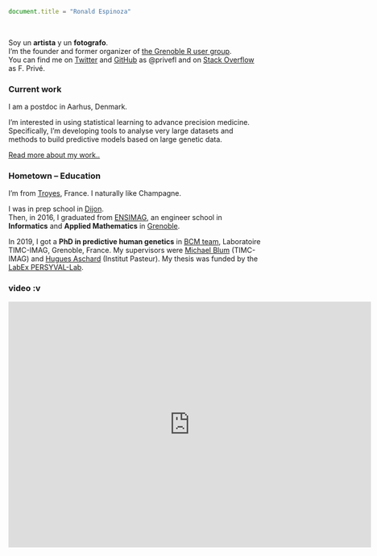 <script>
  (function(i,s,o,g,r,a,m){i['GoogleAnalyticsObject']=r;i[r]=i[r]||function(){
  (i[r].q=i[r].q||[]).push(arguments)},i[r].l=1*new Date();a=s.createElement(o),
  m=s.getElementsByTagName(o)[0];a.async=1;a.src=g;m.parentNode.insertBefore(a,m)
  })(window,document,'script','https://www.google-analytics.com/analytics.js','ga');

  ga('create', 'UA-100463316-3', 'auto');
  ga('send', 'pageview');

</script>

```{js, echo = FALSE}
document.title = "Ronald Espinoza"
```

<br>

Soy un __artista__ y un __fotografo__.    
I'm the founder and former organizer of [the Grenoble R user group](https://r-in-grenoble.github.io/).    
You can find me on [Twitter](https://twitter.com/privefl) and [GitHub](https://github.com/privefl) as \@privefl and on [Stack Overflow](https://stackoverflow.com/users/6103040/f-priv%c3%a9) as F. Privé.

### Current work

I am a postdoc in Aarhus, Denmark.

I'm interested in using statistical learning to advance precision medicine.
Specifically, I'm developing tools to analyse very large datasets and methods to build predictive models based on large genetic data.

[Read more about my work..](com.html)

### Hometown -- Education

I'm from [Troyes](https://en.wikipedia.org/wiki/Troyes), France. 
I naturally like Champagne.    

I was in prep school in [Dijon](https://en.wikipedia.org/wiki/Dijon).    
Then, in 2016, I graduated from [ENSIMAG](https://goo.gl/2aDwm1), an engineer school in __Informatics__ and __Applied Mathematics__ in [Grenoble](https://en.wikipedia.org/wiki/Grenoble). 

In 2019, I got a **PhD in predictive human genetics** in [BCM team](http://www-timc.imag.fr/rubrique44.html), Laboratoire TIMC-IMAG, Grenoble, France.
My supervisors were [Michael Blum](https://twitter.com/mblum_g) (TIMC-IMAG) and [Hugues Aschard](https://research.pasteur.fr/fr/member/hugues-aschard/) (Institut Pasteur).
My thesis was funded by the [LabEx PERSYVAL-Lab](https://persyval-lab.org/en).

### video :v 

<iframe width="720" height="488" src="https://www.youtube.com/embed/Ssoel8XDeKU" frameborder="0" allow="accelerometer; autoplay; encrypted-media; gyroscope; picture-in-picture" allowfullscreen></iframe>


